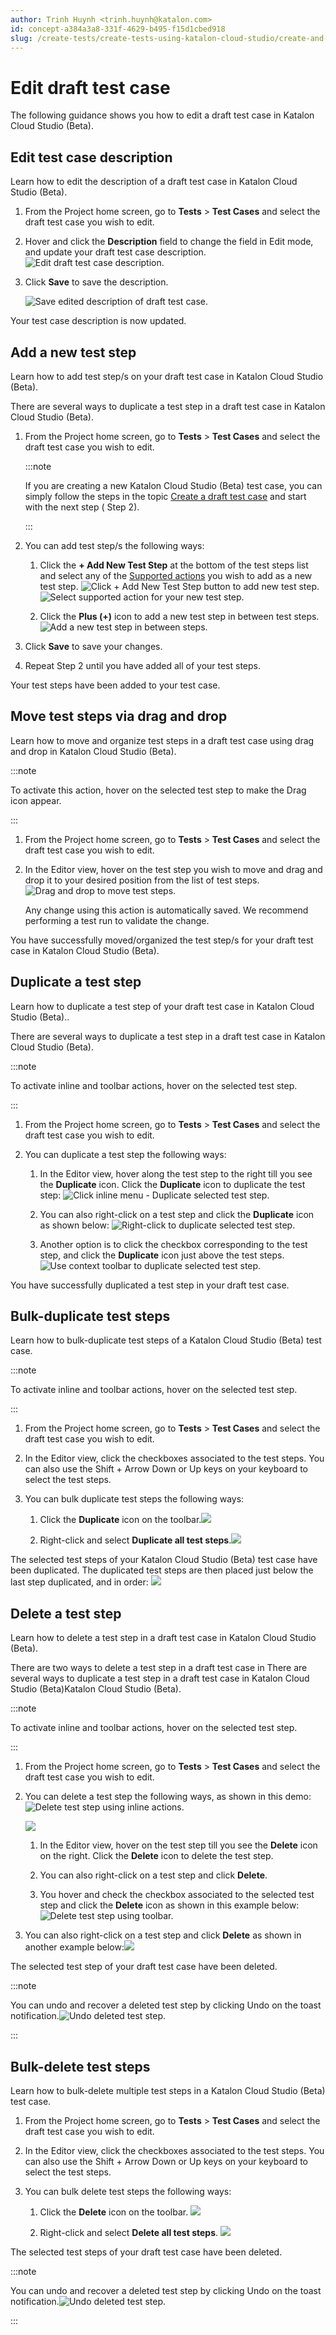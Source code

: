 ```yaml
---
author: Trinh Huynh <trinh.huynh@katalon.com>
id: concept-a384a3a8-331f-4629-b495-f15d1cbed918
slug: /create-tests/create-tests-using-katalon-cloud-studio/create-and-manage-a-draft-test-case/edit-draft-test-case
---
```


# Edit draft test case

The following guidance shows you how to edit a draft test case in Katalon Cloud Studio \(Beta\).

## Edit test case description

Learn how to edit the description of a draft test case in Katalon Cloud Studio \(Beta\).

1.  From the Project home screen, go to **Tests** &gt; **Test Cases** and select the draft test case you wish to edit.

2.  Hover and click the **Description** field to change the field in Edit mode, and update your draft test case description.<img src="/doc_images/Documents/Create_tests/Cloud_Studio/Images/Edit_test_case_description.png" width={700} alt="Edit draft test case description." />

3.  Click **Save** to save the description.

    <img src="/doc_images/Documents/Create_tests/Cloud_Studio/Images/Save_test_case_description.png" width={500} alt="Save edited description of draft test case." />


Your test case description is now updated.

## Add a new test step

Learn how to add test step/s on your draft test case in Katalon Cloud Studio \(Beta\).

There are several ways to duplicate a test step in a draft test case in Katalon Cloud Studio \(Beta\).

1.  From the Project home screen, go to **Tests** &gt; **Test Cases** and select the draft test case you wish to edit.

    
    :::note

    If you are creating a new Katalon Cloud Studio \(Beta\) test case, you can simply follow the steps in the topic [Create a draft test case](/create-tests/create-tests-using-katalon-cloud-studio/create-and-manage-a-draft-test-case/create-a-draft-test-case) and start with the next step \( Step 2\).

    :::

2.  You can add test step/s the following ways:

    1.  Click the **+ Add New Test Step** at the bottom of the test steps list and select any of the [Supported actions](/create-tests/create-tests-using-katalon-cloud-studio/create-and-manage-a-draft-test-case/supported-actions) you wish to add as a new test step. <img src="/doc_images/Documents/Create_tests/Cloud_Studio/Images/click_add_new_test_step_button.png" width={700} alt="Click + Add New Test Step button to add new test step." /> <img src="/doc_images/Documents/Create_tests/Cloud_Studio/Images/select_supported_actions.png" width={700} alt="Select supported action for your new test step." />

    2.  Click the **Plus \(+\)** icon to add a new test step in between test steps. <img src="/doc_images/Documents/Create_tests/Cloud_Studio/Images/Add_test_step_in_between_steps.png" width={700} alt="Add a new test step in between steps." />

3.  Click **Save** to save your changes.

4.  Repeat Step 2 until you have added all of your test steps.


Your test steps have been added to your test case.

## Move test steps via drag and drop

Learn how to move and organize test steps in a draft test case using drag and drop in Katalon Cloud Studio \(Beta\).


:::note

To activate this action, hover on the selected test step to make the Drag icon appear.

:::

1.  From the Project home screen, go to **Tests** &gt; **Test Cases** and select the draft test case you wish to edit.

2.  In the Editor view, hover on the test step you wish to move and drag and drop it to your desired position from the list of test steps.<img src="/doc_images/Documents/Create_tests/Cloud_Studio/Images/Move_test_steps_via_drag_and_drop.gif" width={700} alt="Drag and drop to move test steps." />

    Any change using this action is automatically saved. We recommend performing a test run to validate the change.


You have successfully moved/organized the test step/s for your draft test case in Katalon Cloud Studio \(Beta\).

## Duplicate a test step

Learn how to duplicate a test step of your draft test case in Katalon Cloud Studio \(Beta\)..

There are several ways to duplicate a test step in a draft test case in Katalon Cloud Studio \(Beta\).


:::note

To activate inline and toolbar actions, hover on the selected test step.

:::

1.  From the Project home screen, go to **Tests** &gt; **Test Cases** and select the draft test case you wish to edit.

2.  You can duplicate a test step the following ways:

    1.  In the Editor view, hover along the test step to the right till you see the **Duplicate** icon. Click the **Duplicate** icon to duplicate the test step: <img src="/doc_images/Documents/Create_tests/Cloud_Studio/Images/duplicate_test_step_inline.png" width={700} alt="Click inline menu - Duplicate selected test step." />

    2.  You can also right-click on a test step and click the **Duplicate** icon as shown below: <img src="/doc_images/Documents/Create_tests/Cloud_Studio/Images/right_click_duplicate_test_step.png" width={700} alt="Right-click to duplicate selected test step." />

    3.  Another option is to click the checkbox corresponding to the test step, and click the **Duplicate** icon just above the test steps.<img src="/doc_images/Documents/Create_tests/Cloud_Studio/Images/duplicate_test_step_menu.png" width={700} alt="Use context toolbar to duplicate selected test step." />


You have successfully duplicated a test step in your draft test case.

## Bulk-duplicate test steps

Learn how to bulk-duplicate test steps of a Katalon Cloud Studio \(Beta\) test case.


:::note

To activate inline and toolbar actions, hover on the selected test step.

:::

1.  From the Project home screen, go to **Tests** &gt; **Test Cases** and select the draft test case you wish to edit.

2.  In the Editor view, click the checkboxes associated to the test steps. You can also use the Shift + Arrow Down or Up keys on your keyboard to select the test steps.

3.  You can bulk duplicate test steps the following ways:

    1.  Click the **Duplicate** icon on the toolbar.<img src="/doc_images/Documents/Create_tests/Cloud_Studio/Images/bulk_duplicate_test_steps.png" />

    2.  Right-click and select **Duplicate all test steps**.<img src="/doc_images/Documents/Create_tests/Cloud_Studio/Images/Duplicate_selected_test_steps.png" />


The selected test steps of your Katalon Cloud Studio \(Beta\) test case have been duplicated. The duplicated test steps are then placed just below the last step duplicated, and in order: <img src="/doc_images/Documents/Create_tests/Cloud_Studio/Images/duplicated_test_steps.png" />

## Delete a test step

Learn how to delete a test step in a draft test case in Katalon Cloud Studio \(Beta\).

There are two ways to delete a test step in a draft test case in There are several ways to duplicate a test step in a draft test case in Katalon Cloud Studio \(Beta\)Katalon Cloud Studio \(Beta\).


:::note

To activate inline and toolbar actions, hover on the selected test step.

:::

1.  From the Project home screen, go to **Tests** &gt; **Test Cases** and select the draft test case you wish to edit.

2.  You can delete a test step the following ways, as shown in this demo: <img src="/doc_images/Documents/Create_tests/Cloud_Studio/Images/Delete_a_test_step.gif" width={700} alt="Delete test step using inline actions." />

    <img src="/doc_images/Documents/Create_tests/Cloud_Studio/Images/Delete_test_step_icon.png" width={700} />

    1.  In the Editor view, hover on the test step till you see the **Delete** icon on the right. Click the **Delete** icon to delete the test step.

    2.  You can also right-click on a test step and click **Delete**.

    3.  You hover and check the checkbox associated to the selected test step and click the **Delete** icon as shown in this example below: <img src="/doc_images/Documents/Create_tests/Cloud_Studio/Images/delete_test_step_toolbar.png" width={700} alt="Delete test step using toolbar." />

3.  You can also right-click on a test step and click **Delete** as shown in another example below:<img src="/doc_images/Documents/Create_tests/Cloud_Studio/Images/right_click_delete.gif" />


The selected test step of your draft test case have been deleted.


:::note

You can undo and recover a deleted test step by clicking Undo on the toast notification.<img src="/doc_images/Documents/Create_tests/Cloud_Studio/Images/undo_delete_test_step.png" width={700} alt="Undo deleted test step." />

:::

## Bulk-delete test steps

Learn how to bulk-delete multiple test steps in a Katalon Cloud Studio \(Beta\) test case.

1.  From the Project home screen, go to **Tests** &gt; **Test Cases** and select the draft test case you wish to edit.

2.  In the Editor view, click the checkboxes associated to the test steps. You can also use the Shift + Arrow Down or Up keys on your keyboard to select the test steps.

3.  You can bulk delete test steps the following ways:

    1.  Click the **Delete** icon on the toolbar. <img src="/doc_images/Documents/Create_tests/Cloud_Studio/Images/Bulk_delete_test_steps_toolbar.png" />

    2.  Right-click and select **Delete all test steps**. <img src="/doc_images/Documents/Create_tests/Cloud_Studio/Images/Bulk_delete_test_steps_right_click.png" />


The selected test steps of your draft test case have been deleted.


:::note

You can undo and recover a deleted test step by clicking Undo on the toast notification.<img src="/doc_images/Documents/Create_tests/Cloud_Studio/Images/undo_delete_test_step.png" width={700} alt="Undo deleted test step." />

:::